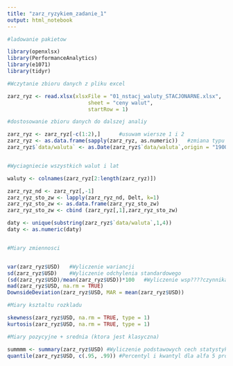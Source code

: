 ```yaml
---
title: "zarz_ryzykiem_zadanie_1"
output: html_notebook
---
```




```r
#ladowanie pakietow

library(openxlsx)
library(PerformanceAnalytics)
library(e1071)
library(tidyr)

```

```r
#Wczytanie zbioru danych z pliku excel

zarz_ryz <- read.xlsx(xlsxFile = "01_nstacj_waluty_STACJONARNE.xlsx", 
                          sheet = "ceny walut", 
                          startRow = 1)

```

```r
#dostosowanie zbioru danych do dalszej analiy 

zarz_ryz <- zarz_ryz[-c(1:2),]      #usuwam wiersze 1 i 2
zarz_ryz <- as.data.frame(sapply(zarz_ryz, as.numeric))   #zmiana typu danych na numeric (ze wzgledu na pierwsze wiesze, cale kolumny ustawily sie jako zmienna tekstowa)
zarz_ryz$`data/waluta` <- as.Date(zarz_ryz$`data/waluta`,origin = "1900-01-01") #Ustawienie pierwszej kolumny jako typ danych "data"


#Wyciagniecie wszystkich walut i lat

waluty <- colnames(zarz_ryz[2:length(zarz_ryz)])

zarz_ryz_nd <- zarz_ryz[,-1]
zarz_ryz_sto_zw <- lapply(zarz_ryz_nd, Delt, k=1) 
zarz_ryz_sto_zw <- as.data.frame(zarz_ryz_sto_zw)
zarz_ryz_sto_zw <- cbind (zarz_ryz[,1],zarz_ryz_sto_zw)

daty <- unique(substring(zarz_ryz$`data/waluta`,1,4))
daty <- as.numeric(daty)



```

```r
#Miary zmiennosci 


var(zarz_ryz$USD)   #Wyliczenie wariancji 
sd(zarz_ryz$USD)    #Wyliczenie odchylenia standardowego 
(sd(zarz_ryz$USD)/mean(zarz_ryz$USD))*100   #Wyliczenie wsp????czynnika zmienno??ci
mad(zarz_ryz$USD, na.rm = TRUE)
DownsideDeviation(zarz_ryz$USD, MAR = mean(zarz_ryz$USD))

```

```r
#Miary ksztaltu rozkladu

skewness(zarz_ryz$USD, na.rm = TRUE, type = 1)
kurtosis(zarz_ryz$USD, na.rm = TRUE, type = 1)

```

```r
#Miary pozycyjne + srednia (ktora jest klasyczna)

summmm <- summary(zarz_ryz$USD) #Wyliczenie podstawowych cech statystyki opisowej
quantile(zarz_ryz$USD, c(.95, .99)) #Percentyl i kwantyl dla alfa 5 procent. 


```

